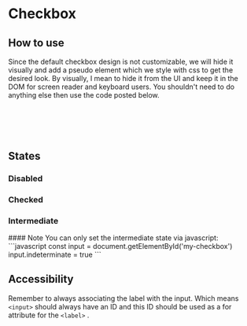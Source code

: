 
<Meta of={CheckboxStories} />

# Checkbox <Badges of={CheckboxStories} />

<Canvas of={CheckboxStories.CheckboxDefault} />
<Controls of={CheckboxStories.CheckboxDefault} />

## How to use
Since the default checkbox design is not customizable, we will hide it visually and add a pseudo element which we style with css to get the desired look. By visually, I mean to hide it from the UI and keep it in the DOM for screen reader and keyboard users. You shouldn't need to do anything else then use the code posted below.

```html
<div class="custom-control custom-checkbox mr-1">
  <input type="checkbox" class="custom-control-input" id="checkbox">
  <label class="custom-control-label" for="checkbox">Checkbox</label>
</div>
```

## States

### Disabled
<Canvas of={CheckboxStories.Disabled} />

### Checked
<Canvas of={CheckboxStories.Checked} />

### Intermediate
<Canvas of={CheckboxStories.Indeterminate} />

<Note>
#### Note
You can only set the intermediate state via javascript:
```javascript
const input = document.getElementById('my-checkbox')
input.indeterminate = true
```
</Note>


## Accessibility
Remember to always associating the label with the input. Which means `<input>` should always have an ID and this ID should be used as a for attribute for the `<label>`  .

```html
<input type="checkbox" class="custom-control-input" id="checkbox">
<label class="custom-control-label" for="checkbox">Checkbox</label>
```
